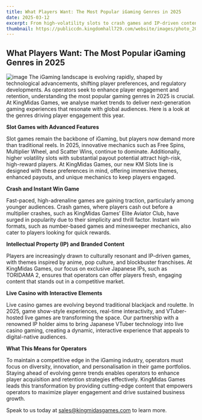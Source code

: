 ```yaml
---
title: What Players Want: The Most Popular iGaming Genres in 2025
date: 2025-03-12
excerpt: From high-volatility slots to crash games and IP-driven content, player preferences are evolving fast in 2025. At KingMidas Games, we break down the top genres driving engagement this year and how operators can stay ahead with next-gen content that delivers.
thumbnail: https://publiccdn.kingdomhall729.com/website/images/photo_2025-03-12_11-41-18.jpg
---
```


## What Players Want: The Most Popular iGaming Genres in 2025
![image](https://publiccdn.kingdomhall729.com/website/images/photo_2025-03-12_11-41-18.jpg)
The iGaming landscape is evolving rapidly, shaped by technological advancements, shifting player preferences, and regulatory developments. As operators seek to enhance player engagement and retention, understanding the most popular gaming genres in 2025 is crucial. At KingMidas Games, we analyse market trends to deliver next-generation gaming experiences that resonate with global audiences. Here is a look at the genres driving player engagement this year.

**Slot Games with Advanced Features**

Slot games remain the backbone of iGaming, but players now demand more than traditional reels. In 2025, innovative mechanics such as Free Spins, Multiplier Wheel, and Scatter Wins, continue to dominate. Additionally, higher volatility slots with substantial payout potential attract high-risk, high-reward players. At KingMidas Games, our new KM Slots line is designed with these preferences in mind, offering immersive themes, enhanced payouts, and unique mechanics to keep players engaged.

**Crash and Instant Win Game**

Fast-paced, high-adrenaline games are gaining traction, particularly among younger audiences. Crash games, where players cash out before a multiplier crashes, such as KingMidas Games’ Elite Aviator Club, have surged in popularity due to their simplicity and thrill factor. Instant win formats, such as number-based games and minesweeper mechanics, also cater to players looking for quick rewards.

**Intellectual Property (IP) and Branded Content**

Players are increasingly drawn to culturally resonant and IP-driven games, with themes inspired by anime, pop culture, and blockbuster franchises. At KingMidas Games, our focus on exclusive Japanese IPs, such as TORIDAMA 2, ensures that operators can offer players fresh, engaging content that stands out in a competitive market.

**Live Casino with Interactive Elements**

Live casino games are evolving beyond traditional blackjack and roulette. In 2025, game show-style experiences, real-time interactivity, and VTuber-hosted live games are transforming the space. Our partnership with a renowned IP holder aims to bring Japanese VTuber technology into live casino gaming, creating a dynamic, interactive experience that appeals to digital-native audiences.

**What This Means for Operators**

To maintain a competitive edge in the iGaming industry, operators must focus on diversity, innovation, and personalisation in their game portfolios. Staying ahead of evolving genre trends enables operators to enhance player acquisition and retention strategies effectively. KingMidas Games leads this transformation by providing cutting-edge content that empowers operators to maximize player engagement and drive sustained business growth.

Speak to us today at [sales@kingmidasgames.com](sales@kingmidasgames.com) to learn more.
